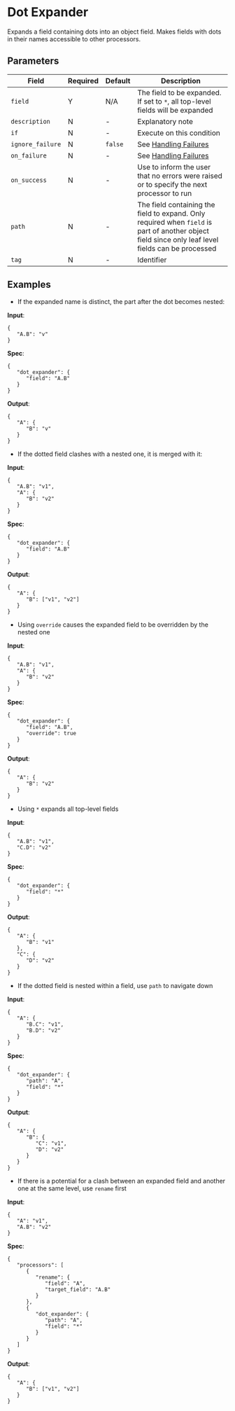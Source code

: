 
# Dot Expander

<Synopsis>
Expands a field containing dots into an object field. Makes fields with dots in their names accessible to other processors.
</Synopsis>

## Parameters

|Field|Required|Default|Description|
|---|---|---|---|
|`field`|Y|N/A|The field to be expanded. If set to `*`, all top-level fields will be expanded|
|`description`|N|-|Explanatory note|
|`if`|N|-|Execute on this condition|
|`ignore_failure`|N|`false`|See [Handling Failures](../handling-failures.mdx)|
|`on_failure`|N|-|See [Handling Failures](../handling-failures.mdx)|
|`on_success`|N|-|Use to inform the user that no errors were raised or to specify the next processor to run|
|`path`|N|-|The field containing the field to expand. Only required when `field` is part of another object field since only leaf level fields can be processed|
|`tag`|N|-|Identifier|

## Examples

* If the expanded name is distinct, the part after the dot becomes nested:

**Input**:

```code
{
   "A.B": "v"
}
```

**Spec**:

```code
{
   "dot_expander": {
      "field": "A.B"
   }
}
```

**Output**:

```code
{
   "A": {
      "B": "v"
   }
}
```

* If the dotted field clashes with a nested one, it is merged with it:

**Input**:

```code
{
   "A.B": "v1",
   "A": {
      "B": "v2"
   }
}
```

**Spec**:

```code
{
   "dot_expander": {
      "field": "A.B"
   }
}
```

**Output**:

```code
{
   "A": {
      "B": ["v1", "v2"]
   }
}
```

* Using `override` causes the expanded field to be overridden by the nested one

**Input**:

```code
{
   "A.B": "v1",
   "A": {
      "B": "v2"
   }
}
```

**Spec**:

```code
{
   "dot_expander": {
      "field": "A.B",
      "override": true
   }
}
```

**Output**:

```code
{
   "A": {
      "B": "v2"
   }
}
```

* Using `*` expands all top-level fields

**Input**:

```code
{
   "A.B": "v1",
   "C.D": "v2"
}
```

**Spec**:

```code
{
   "dot_expander": {
      "field": "*"
   }
}
```

**Output**:

```code
{
   "A": {
      "B": "v1"
   },
   "C": {
      "D": "v2"
   }
}
```

* If the dotted field is nested within a field, use `path` to navigate down

**Input**:

```code
{
   "A": {
      "B.C": "v1",
      "B.D": "v2"
   }
}
```

**Spec**:

```code
{
   "dot_expander": {
      "path": "A",
      "field": "*"
   }
}
```

**Output**:

```code
{
   "A": {
      "B": {
         "C": "v1",
         "D": "v2"
      }
   }
}
```

* If there is a potential for a clash between an expanded field and another one at the same level, use `rename` first

**Input**:

```code
{
   "A": "v1",
   "A.B": "v2"
}
```

**Spec**:

```code
{
   "processors": [
      {
         "rename": {
            "field": "A",
            "target_field": "A.B"
         }
      },
      {
         "dot_expander": {
            "path": "A",
            "field": "*"
         }
      }
   ]
}
```

**Output**:

```code
{
   "A": {
      "B": ["v1", "v2"]
   }
}
```
